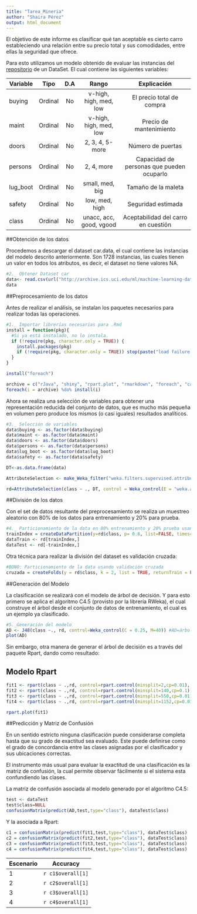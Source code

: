 ```yaml
---
title: "Tarea_Mineria"
author: "Shaira Pérez"
output: html_document
---
```


  El objetivo de este informe es clasificar qué tan aceptable es cierto carro estableciendo una relación entre su precio total y sus comodidades, entre ellas la seguridad que ofrece.

  Para esto utilizamos un modelo obtenido de evaluar las instancias del [repositorio](http://archive.ics.uci.edu/ml/machine-learning-databases/car/car.data) de un DataSet. El cual contiene las siguientes variables:

  Variable  |   Tipo    |   D.A   |        Rango          |           Explicación                     |
----------- |:---------:|:-------:|:---------------------:|:-------------------------------------:    |
buying      | Ordinal   |   No    |v-high, high, med, low | El precio total de compra                 |
maint       | Ordinal   |   No    |v-high, high, med, low | Precio de mantenimiento                   |
doors       | Ordinal   |   No    |    2, 3, 4, 5-more    | Número de puertas                         |
persons     | Ordinal   |   No    |     2, 4, more        | Capacidad de personas que pueden ocuparlo |
lug_boot    | Ordinal   |   No    |  small, med, big      | Tamaño de la maleta                       |
safety      | Ordinal   |   No    | low, med, high        | Seguridad estimada                        |
class       | Ordinal   |   No    |unacc, acc, good, vgood| Aceptabilidad del carro en cuestión       |

##Obtención de los datos

  Procedemos a descargar el dataset car.data, el cual contiene las instancias del modelo descrito anteriormente. Son 1728 instancias, las cuales tienen un valor en todos los atributos, es decir, el dataset no tiene valores NA.

```r
#2._ Obtener Dataset car
data<- read.csv(url("http://archive.ics.uci.edu/ml/machine-learning-databases/car/car.data"), header = FALSE, col.names=c("buying","maint", "doors", "persons", "lug_boot", "safety","class"))
data
```

##Preprocesamiento de los datos

  Antes de realizar el análisis, se instalan los paquetes necesarios para realizar todas las operaciones. 

```r
#1._ Importar librerías necesarias para .Rmd
install = function(pkg){
  #Si ya está instalado, no lo instala.
  if (!require(pkg, character.only = TRUE)) {
    install.packages(pkg)
    if (!require(pkg, character.only = TRUE)) stop(paste("load failure:", pkg))
  }
}

install("foreach")

archive = c("rJava", "shiny", "rpart.plot", "rmarkdown", "foreach", "caret", "e1071", "rpart", "tree", "RWeka", "C50")
foreach(i = archive) %do% install(i)

```
  
  Ahora se realiza una selección de variables para obtener una representación reducida del conjunto de datos, que es mucho más pequeña en volumen pero produce los mismos (o casi iguales) resultados analíticos.
  
```r
#3._ Selección de variables
data$buying <- as.factor(data$buying)
data$maint <- as.factor(data$maint)
data$doors <- as.factor(data$doors)
data$persons <- as.factor(data$persons)
data$lug_boot <- as.factor(data$lug_boot)
data$safety <- as.factor(data$safety)

DT<-as.data.frame(data)

AttributeSelection <- make_Weka_filter("weka.filters.supervised.attribute.AttributeSelection")

rd=AttributeSelection(class ~ ., DT, control = Weka_control(E = "weka.attributeSelection.InfoGainAttributeEval", S = "weka.attributeSelection.Ranker -T -1.7976931348623157E308 -N 4"))
```

##División de los datos

 Con el set de datos resultante del preprocesamiento se realiza un muestreo aleatorio con 80% de los datos para entrenamiento y 20% para prueba.

```r
#4._ Particionamiento de la data en 80% entrenamiento y 20% prueba usando muestreo aleatorio
trainIndex = createDataPartition(y=rd$class, p= 0.8, list=FALSE, times=1)
dataTrain <- rd[trainIndex,]
dataTest <- rd[-trainIndex,]
```

  Otra técnica para realizar la división del dataset es validación cruzada:
  
```r
#BONO: Particionamiento de la data usando validación cruzada
cruzada = createFolds(y = rd$class, k = 2, list = TRUE, returnTrain = FALSE)

```

##Generación del Modelo

  La clasificación se realizará con el modelo de árbol de decisión. Y para esto primero se aplica el algoritmo C4.5 (provisto por la librería RWeka), el cual construye el árbol desde el conjunto de datos de entrenamiento, el cual es un ejemplo ya clasificado.  

```r
#5._Generación del modelo
AD <- J48(class ~., rd, control=Weka_control(C = 0.25, M=40)) #AD=árbol de decisión
plot(AD)
```

  Sin embargo, otra manera de generar el árbol de decisión es a través del paquete Rpart, dando como resultado:

## Modelo Rpart

```r
fit1 <- rpart(class ~ .,rd, control=rpart.control(minsplit=2,cp=0.01), method="class")
fit2 <- rpart(class ~ .,rd, control=rpart.control(minsplit=140,cp=0.1), method="class")
fit3 <- rpart(class ~ .,rd, control=rpart.control(minsplit=550,cp=0.01), method="class")
fit4 <- rpart(class ~ .,rd, control=rpart.control(minsplit=1152,cp=0.01), method="class")

rpart.plot(fit1)

```

##Predicción y Matriz de Confusión

  En un sentido estricto ninguna clasificación puede considerarse completa hasta que su grado de exactitud sea evaluado. Este puede definirse como el grado de concordancia entre las clases asignadas por el clasificador y sus ubicaciones correctas. 
  
  El instrumento más usual para evaluar la exactitud de una clasificación es la matriz de  confusión, la cual permite observar fácilmente si el sistema esta confundiendo las clases.
  
  La matriz de confusión asociada al modelo generado por el algoritmo C4.5:

```r
test <- dataTest 
test$class=NULL
confusionMatrix(predict(AD,test,type="class"), dataTest$class)
```

  Y la asociada a Rpart:

```r
c1 = confusionMatrix(predict(fit1,test,type="class"), dataTest$class)
c2 = confusionMatrix(predict(fit2,test,type="class"), dataTest$class)
c3 = confusionMatrix(predict(fit3,test,type="class"), dataTest$class)
c4 = confusionMatrix(predict(fit4,test,type="class"), dataTest$class)
```


Escenario |     Accuracy    |
--------- |:---------------:|
1         |`r c1$overall[1]`|
2         |`r c2$overall[1]`|
3         |`r c3$overall[1]`|
4         |`r c4$overall[1]`|


